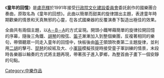 {{unreferenced|time=2019-11-19T11:17:17+00:00}}
《'''童年的回憶'''》是[[盧亮輝|盧亮輝]]於1991年接受[[行政院文化建設委員會|行政院文化建設委員會]]委託創作的國樂團合奏曲，原取名為《童年的回想》。此曲以簡單而甜美的旋律譜出主題，表達童年時期歡樂的情景和天真無邪的心靈，在各式國樂器的反覆演奏下製造出極佳的效果。

全曲共有兩個主題，以[[三段體|A－B－A]]的方式呈現。開頭小鐵琴藉簡單的旋律拉開回憶的序幕，隨後三角鐵、[[胡琴|胡琴]]的撥弦、[[笛子|笛子]]漸漸加入到整個樂團，反複著相同的樂句，帶領聽眾一同走入童年的回憶中，快板後由[[笛子|笛子]]領頭吹奏第二主題旋律，並利用[[二胡|二胡]]的擊弓、[[琵琶|琵琶]]的絞絃及大、小[[軍鼓|軍鼓]]模擬孩提時接受童子軍訓練的情景，末段時各樂器以輪奏的方式將主題再現，帶著孩子進入夢鄉，為整首曲子畫下一個安靜的句點。

{{music-stub}}

[[Category:中樂作品|Category:中樂作品]]